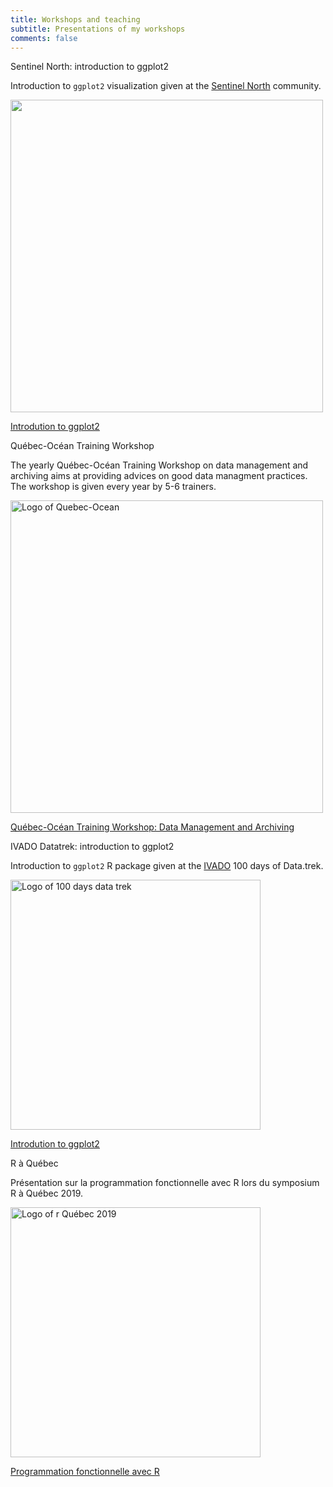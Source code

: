 ```yaml
---
title: Workshops and teaching
subtitle: Presentations of my workshops
comments: false
---
```


[Sentinel North: introduction to ggplot2]{.section-header}

Introduction to `ggplot2` visualization given at the [Sentinel North](https://sentinellenord.ulaval.ca/en) community.

![](logos/sn_logo.png){fig-alt="Logo of Sentinel North" fig-align="center" width="500"}

[Introdution to ggplot2](https://pmassicotte.github.io/sentinel_north_data_visualization_ggplot2_workshop/#1)

[Québec-Océan Training Workshop]{.section-header}

The yearly Québec-Océan Training Workshop on data management and archiving aims at providing advices on good data managment practices. The workshop is given every year by 5-6 trainers.

![](logos/quebec_ocean_logo.png){alt="Logo of Quebec-Ocean" fig-align="center" width="500"}

[Québec-Océan Training Workshop: Data Management and Archiving](https://pmassicotte.github.io/quebec_ocean_data_archive)

[IVADO Datatrek: introduction to ggplot2]{.section-header}

Introduction to `ggplot2` R package given at the [IVADO](https://ivado.ca/) 100 days of Data.trek.

![](logos/ivado_datatrek.jpg){alt="Logo of 100 days data trek" fig-align="center" width="400"}

[Introdution to ggplot2](https://pmassicotte.github.io/ivado_ggplot2_workshop_2022/)

[R à Québec]{.section-header}

Présentation sur la programmation fonctionnelle avec R lors du symposium R à Québec 2019.

![](logos/raquebec_2019.png){alt="Logo of r Québec 2019" fig-align="center" width="400"}

[Programmation fonctionnelle avec R](https://pmassicotte.github.io/rquebec2019/)
